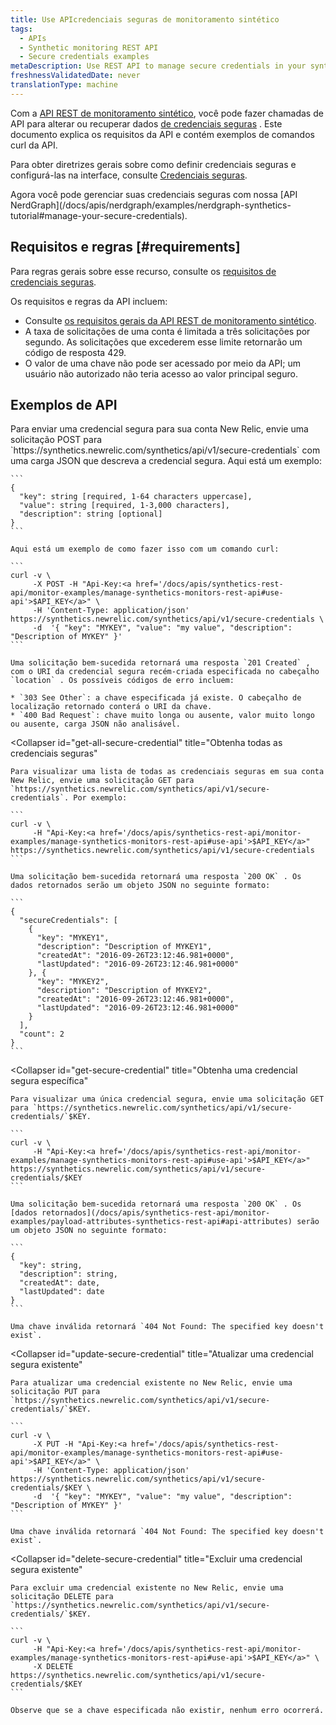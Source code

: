 ```yaml
---
title: Use APIcredenciais seguras de monitoramento sintético
tags:
  - APIs
  - Synthetic monitoring REST API
  - Secure credentials examples
metaDescription: Use REST API to manage secure credentials in your synthetic monitors.
freshnessValidatedDate: never
translationType: machine
---
```


Com a [API REST de monitoramento sintético](/docs/apis/synthetics-rest-api/monitor-examples/manage-synthetics-monitors-rest-api), você pode fazer chamadas de API para alterar ou recuperar dados [de credenciais seguras](/docs/synthetics/new-relic-synthetics/using-monitors/secure-credentials-store-credentials-information-scripted-browsers) . Este documento explica os requisitos da API e contém exemplos de comandos curl da API.

Para obter diretrizes gerais sobre como definir credenciais seguras e configurá-las na interface, consulte [Credenciais seguras](/docs/synthetics/new-relic-synthetics/using-monitors/secure-credentials-store-credentials-information-scripted-browsers).

<Callout variant="important">
  Agora você pode gerenciar suas credenciais seguras com nossa [API NerdGraph](/docs/apis/nerdgraph/examples/nerdgraph-synthetics-tutorial#manage-your-secure-credentials).
</Callout>

## Requisitos e regras [#requirements]

Para regras gerais sobre esse recurso, consulte os [requisitos de credenciais seguras](/docs/synthetics/new-relic-synthetics/using-monitors/secure-credentials-store-credentials-information-scripted-browsers#requirements).

Os requisitos e regras da API incluem:

* Consulte [os requisitos gerais da API REST de monitoramento sintético](/docs/apis/synthetics-rest-api/monitor-examples/manage-synthetics-monitors-rest-api#use-api).
* A taxa de solicitações de uma conta é limitada a três solicitações por segundo. As solicitações que excederem esse limite retornarão um código de resposta 429.
* O valor de uma chave não pode ser acessado por meio da API; um usuário não autorizado não teria acesso ao valor principal seguro.

## Exemplos de API

<CollapserGroup>
  <Collapser
    id="add-secure-credential"
    title="Adicione uma credencial segura"
  >
    Para enviar uma credencial segura para sua conta New Relic, envie uma solicitação POST para `https://synthetics.newrelic.com/synthetics/api/v1/secure-credentials` com uma carga JSON que descreva a credencial segura. Aqui está um exemplo:

    ```
    {
      "key": string [required, 1-64 characters uppercase],
      "value": string [required, 1-3,000 characters],
      "description": string [optional]
    }
    ```

    Aqui está um exemplo de como fazer isso com um comando curl:

    ```
    curl -v \
         -X POST -H "Api-Key:<a href='/docs/apis/synthetics-rest-api/monitor-examples/manage-synthetics-monitors-rest-api#use-api'>$API_KEY</a>" \
         -H 'Content-Type: application/json' https://synthetics.newrelic.com/synthetics/api/v1/secure-credentials \
         -d  '{ "key": "MYKEY", "value": "my value", "description": "Description of MYKEY" }'
    ```

    Uma solicitação bem-sucedida retornará uma resposta `201 Created` , com o URI da credencial segura recém-criada especificada no cabeçalho `location` . Os possíveis códigos de erro incluem:

    * `303 See Other`: a chave especificada já existe. O cabeçalho de localização retornado conterá o URI da chave.
    * `400 Bad Request`: chave muito longa ou ausente, valor muito longo ou ausente, carga JSON não analisável.
  </Collapser>

  <Collapser
    id="get-all-secure-credential"
    title="Obtenha todas as credenciais seguras"
  >
    Para visualizar uma lista de todas as credenciais seguras em sua conta New Relic, envie uma solicitação GET para `https://synthetics.newrelic.com/synthetics/api/v1/secure-credentials`. Por exemplo:

    ```
    curl -v \
         -H "Api-Key:<a href='/docs/apis/synthetics-rest-api/monitor-examples/manage-synthetics-monitors-rest-api#use-api'>$API_KEY</a>" https://synthetics.newrelic.com/synthetics/api/v1/secure-credentials
    ```

    Uma solicitação bem-sucedida retornará uma resposta `200 OK` . Os dados retornados serão um objeto JSON no seguinte formato:

    ```
    {
      "secureCredentials": [
        {
          "key": "MYKEY1",
          "description": "Description of MYKEY1",
          "createdAt": "2016-09-26T23:12:46.981+0000",
          "lastUpdated": "2016-09-26T23:12:46.981+0000"
        }, {
          "key": "MYKEY2",
          "description": "Description of MYKEY2",
          "createdAt": "2016-09-26T23:12:46.981+0000",
          "lastUpdated": "2016-09-26T23:12:46.981+0000"
        }
      ],
      "count": 2
    }
    ```
  </Collapser>

  <Collapser
    id="get-secure-credential"
    title="Obtenha uma credencial segura específica"
  >
    Para visualizar uma única credencial segura, envie uma solicitação GET para `https://synthetics.newrelic.com/synthetics/api/v1/secure-credentials/`$KEY.

    ```
    curl -v \
         -H "Api-Key:<a href='/docs/apis/synthetics-rest-api/monitor-examples/manage-synthetics-monitors-rest-api#use-api'>$API_KEY</a>" https://synthetics.newrelic.com/synthetics/api/v1/secure-credentials/$KEY
    ```

    Uma solicitação bem-sucedida retornará uma resposta `200 OK` . Os [dados retornados](/docs/apis/synthetics-rest-api/monitor-examples/payload-attributes-synthetics-rest-api#api-attributes) serão um objeto JSON no seguinte formato:

    ```
    {
      "key": string,
      "description": string,
      "createdAt": date,​
      "lastUpdated": date
    }
    ```

    Uma chave inválida retornará `404 Not Found: The specified key doesn't exist`.
  </Collapser>

  <Collapser
    id="update-secure-credential"
    title="Atualizar uma credencial segura existente"
  >
    Para atualizar uma credencial existente no New Relic, envie uma solicitação PUT para `https://synthetics.newrelic.com/synthetics/api/v1/secure-credentials/`$KEY.

    ```
    curl -v \
         -X PUT -H "Api-Key:<a href='/docs/apis/synthetics-rest-api/monitor-examples/manage-synthetics-monitors-rest-api#use-api'>$API_KEY</a>" \
         -H 'Content-Type: application/json' https://synthetics.newrelic.com/synthetics/api/v1/secure-credentials/$KEY \
         -d  '{ "key": "MYKEY", "value": "my value", "description": "Description of MYKEY" }'
    ```

    Uma chave inválida retornará `404 Not Found: The specified key doesn't exist`.
  </Collapser>

  <Collapser
    id="delete-secure-credential"
    title="Excluir uma credencial segura existente"
  >
    Para excluir uma credencial existente no New Relic, envie uma solicitação DELETE para `https://synthetics.newrelic.com/synthetics/api/v1/secure-credentials/`$KEY.

    ```
    curl -v \
         -H "Api-Key:<a href='/docs/apis/synthetics-rest-api/monitor-examples/manage-synthetics-monitors-rest-api#use-api'>$API_KEY</a>" \
         -X DELETE https://synthetics.newrelic.com/synthetics/api/v1/secure-credentials/$KEY
    ```

    Observe que se a chave especificada não existir, nenhum erro ocorrerá.
  </Collapser>
</CollapserGroup>